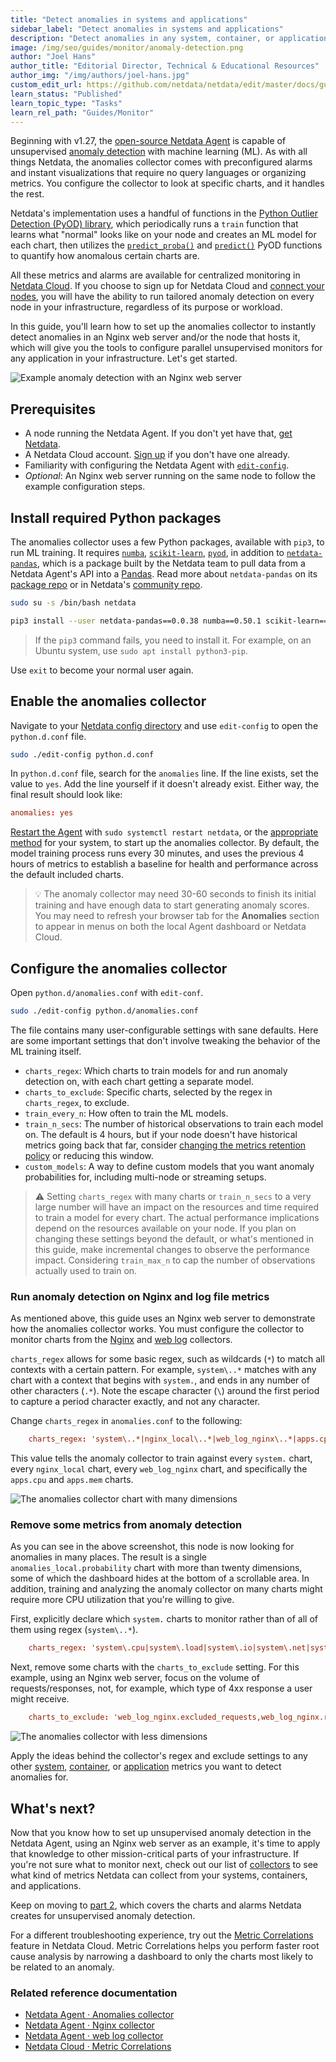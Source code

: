 ```yaml
---
title: "Detect anomalies in systems and applications"
sidebar_label: "Detect anomalies in systems and applications"
description: "Detect anomalies in any system, container, or application in your infrastructure with machine learning and the open-source Netdata Agent."
image: /img/seo/guides/monitor/anomaly-detection.png
author: "Joel Hans"
author_title: "Editorial Director, Technical & Educational Resources"
author_img: "/img/authors/joel-hans.jpg"
custom_edit_url: https://github.com/netdata/netdata/edit/master/docs/guides/monitor/anomaly-detection-python.md
learn_status: "Published"
learn_topic_type: "Tasks"
learn_rel_path: "Guides/Monitor"
---
```



Beginning with v1.27, the [open-source Netdata Agent](https://github.com/netdata/netdata) is capable of unsupervised
[anomaly detection](https://en.wikipedia.org/wiki/Anomaly_detection) with machine learning (ML). As with all things
Netdata, the anomalies collector comes with preconfigured alarms and instant visualizations that require no query
languages or organizing metrics. You configure the collector to look at specific charts, and it handles the rest.

Netdata's implementation uses a handful of functions in the [Python Outlier Detection (PyOD)
library](https://github.com/yzhao062/pyod/tree/master), which periodically runs a `train` function that learns what
"normal" looks like on your node and creates an ML model for each chart, then utilizes the
[`predict_proba()`](https://pyod.readthedocs.io/en/latest/api_cc.html#pyod.models.base.BaseDetector.predict_proba) and
[`predict()`](https://pyod.readthedocs.io/en/latest/api_cc.html#pyod.models.base.BaseDetector.predict) PyOD functions to
quantify how anomalous certain charts are.

All these metrics and alarms are available for centralized monitoring in [Netdata Cloud](https://app.netdata.cloud). If
you choose to sign up for Netdata Cloud and [connect your nodes](/docs/nightly/setup/connect-agent-to-cloud), you will have the ability to run
tailored anomaly detection on every node in your infrastructure, regardless of its purpose or workload.

In this guide, you'll learn how to set up the anomalies collector to instantly detect anomalies in an Nginx web server
and/or the node that hosts it, which will give you the tools to configure parallel unsupervised monitors for any
application in your infrastructure. Let's get started.

![Example anomaly detection with an Nginx web
server](https://user-images.githubusercontent.com/1153921/103586700-da5b0a00-4ea2-11eb-944e-46edd3f83e3a.png)

## Prerequisites

- A node running the Netdata Agent. If you don't yet have that, [get Netdata](https://github.com/netdata/netdata/blob/master/docs/get-started.mdx).
- A Netdata Cloud account. [Sign up](https://app.netdata.cloud) if you don't have one already.
- Familiarity with configuring the Netdata Agent with [`edit-config`](/docs/nightly/setup/setup).
- _Optional_: An Nginx web server running on the same node to follow the example configuration steps.

## Install required Python packages

The anomalies collector uses a few Python packages, available with `pip3`, to run ML training. It requires
[`numba`](http://numba.pydata.org/), [`scikit-learn`](https://scikit-learn.org/stable/),
[`pyod`](https://pyod.readthedocs.io/en/latest/), in addition to
[`netdata-pandas`](https://github.com/netdata/netdata-pandas), which is a package built by the Netdata team to pull data
from a Netdata Agent's API into a [Pandas](https://pandas.pydata.org/). Read more about `netdata-pandas` on its [package
repo](https://github.com/netdata/netdata-pandas) or in Netdata's [community
repo](https://github.com/netdata/community/tree/main/netdata-agent-api/netdata-pandas).

```bash
sudo su -s /bin/bash netdata

pip3 install --user netdata-pandas==0.0.38 numba==0.50.1 scikit-learn==0.23.2 pyod==0.8.3
```

> If the `pip3` command fails, you need to install it. For example, on an Ubuntu system, use `sudo apt install
> python3-pip`.

Use `exit` to become your normal user again.

## Enable the anomalies collector

Navigate to your [Netdata config directory](/docs/nightly/setup/setup#the-netdata-config-directory) and use `edit-config`
to open the `python.d.conf` file.

```bash
sudo ./edit-config python.d.conf
```

In `python.d.conf` file, search for the `anomalies` line. If the line exists, set the value to `yes`. Add the line
yourself if it doesn't already exist. Either way, the final result should look like:

```conf
anomalies: yes
```

[Restart the Agent](/docs/nightly/operations/start-stop-or-restart-the-netdata-agent) with `sudo systemctl restart netdata`, or the [appropriate
method](https://github.com/netdata/netdata/blob/master/docs/configure/start-stop-restart.md) for your system, to start up the anomalies collector. By default, the
model training process runs every 30 minutes, and uses the previous 4 hours of metrics to establish a baseline for
health and performance across the default included charts.

> 💡 The anomaly collector may need 30-60 seconds to finish its initial training and have enough data to start
> generating anomaly scores. You may need to refresh your browser tab for the **Anomalies** section to appear in menus
> on both the local Agent dashboard or Netdata Cloud.

## Configure the anomalies collector

Open `python.d/anomalies.conf` with `edit-conf`.

```bash
sudo ./edit-config python.d/anomalies.conf
```

The file contains many user-configurable settings with sane defaults. Here are some important settings that don't
involve tweaking the behavior of the ML training itself.

- `charts_regex`: Which charts to train models for and run anomaly detection on, with each chart getting a separate
  model.
- `charts_to_exclude`: Specific charts, selected by the regex in `charts_regex`, to exclude.
- `train_every_n`: How often to train the ML models.
- `train_n_secs`: The number of historical observations to train each model on. The default is 4 hours, but if your node
  doesn't have historical metrics going back that far, consider [changing the metrics retention
  policy](https://github.com/netdata/netdata/blob/master/docs/store/change-metrics-storage.md) or reducing this window.
- `custom_models`: A way to define custom models that you want anomaly probabilities for, including multi-node or
  streaming setups.

> ⚠️ Setting `charts_regex` with many charts or `train_n_secs` to a very large number will have an impact on the
> resources and time required to train a model for every chart. The actual performance implications depend on the
> resources available on your node. If you plan on changing these settings beyond the default, or what's mentioned in
> this guide, make incremental changes to observe the performance impact. Considering `train_max_n` to cap the number of
> observations actually used to train on.

### Run anomaly detection on Nginx and log file metrics

As mentioned above, this guide uses an Nginx web server to demonstrate how the anomalies collector works. You must
configure the collector to monitor charts from the
[Nginx](/docs/nightly/integrations/monitor/webapps/nginx) and [web
log](https://github.com/netdata/go.d.plugin/blob/master/modules/weblog/README.md) collectors.

`charts_regex` allows for some basic regex, such as wildcards (`*`) to match all contexts with a certain pattern. For
example, `system\..*` matches with any chart with a context that begins with `system.`, and ends in any number of other
characters (`.*`). Note the escape character (`\`) around the first period to capture a period character exactly, and
not any character.

Change `charts_regex` in `anomalies.conf` to the following:

```conf
    charts_regex: 'system\..*|nginx_local\..*|web_log_nginx\..*|apps.cpu|apps.mem'
```

This value tells the anomaly collector to train against every `system.` chart, every `nginx_local` chart, every
`web_log_nginx` chart, and specifically the `apps.cpu` and `apps.mem` charts.

![The anomalies collector chart with many
dimensions](https://user-images.githubusercontent.com/1153921/102813877-db5e4880-4386-11eb-8040-d7a1d7a476bb.png)

### Remove some metrics from anomaly detection

As you can see in the above screenshot, this node is now looking for anomalies in many places. The result is a single
`anomalies_local.probability` chart with more than twenty dimensions, some of which the dashboard hides at the bottom of
a scrollable area. In addition, training and analyzing the anomaly collector on many charts might require more CPU
utilization that you're willing to give.

First, explicitly declare which `system.` charts to monitor rather than of all of them using regex (`system\..*`).

```conf
    charts_regex: 'system\.cpu|system\.load|system\.io|system\.net|system\.ram|nginx_local\..*|web_log_nginx\..*|apps.cpu|apps.mem'
```

Next, remove some charts with the `charts_to_exclude` setting. For this example, using an Nginx web server, focus on the
volume of requests/responses, not, for example, which type of 4xx response a user might receive.

```conf
    charts_to_exclude: 'web_log_nginx.excluded_requests,web_log_nginx.responses_by_status_code_class,web_log_nginx.status_code_class_2xx_responses,web_log_nginx.status_code_class_4xx_responses,web_log_nginx.current_poll_uniq_clients,web_log_nginx.requests_by_http_method,web_log_nginx.requests_by_http_version,web_log_nginx.requests_by_ip_proto'
```

![The anomalies collector with less
dimensions](https://user-images.githubusercontent.com/1153921/102820642-d69f9180-4392-11eb-91c5-d3d166d40105.png)

Apply the ideas behind the collector's regex and exclude settings to any other
[system](/docs/nightly/concepts/system-metrics), [container](/docs/nightly/concepts/container-metrics), or
[application](/docs/nightly/concepts/application-metrics) metrics you want to detect anomalies for.

## What's next?

Now that you know how to set up unsupervised anomaly detection in the Netdata Agent, using an Nginx web server as an
example, it's time to apply that knowledge to other mission-critical parts of your infrastructure. If you're not sure
what to monitor next, check out our list of [collectors](/docs/nightly/integrations/monitor/monitor) to see what kind of metrics Netdata
can collect from your systems, containers, and applications.

Keep on moving to [part 2](/docs/nightly/guides/monitor/monitor-and-visualize-anomalies-with-netdata-part-2), which covers the charts and alarms
Netdata creates for unsupervised anomaly detection.

For a different troubleshooting experience, try out the [Metric
Correlations](https://github.com/netdata/netdata/blob/master/docs/cloud/insights/metric-correlations.md) feature in Netdata Cloud. Metric
Correlations helps you perform faster root cause analysis by narrowing a dashboard to only the charts most likely to be
related to an anomaly.

### Related reference documentation

- [Netdata Agent · Anomalies collector](/docs/nightly/integrations/monitor/anything/anomalies)
- [Netdata Agent · Nginx collector](/docs/nightly/integrations/monitor/webapps/nginx)
- [Netdata Agent · web log collector](/docs/nightly/integrations/monitor/quantify-logs-to-metrics/web-server-logs-apache-nginx-microsoft-iis)
- [Netdata Cloud · Metric Correlations](/docs/nightly/operations/metric-correlations)
